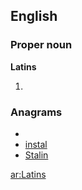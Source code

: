 ==English==

===Proper noun===
'''Latins'''

# {{plural of|[[Latin]]}}

===Anagrams===
* {{alphagram|ailnst}}
* [[instal#English|instal]]
* [[Stalin#English|Stalin]]


[[ar:Latins]]